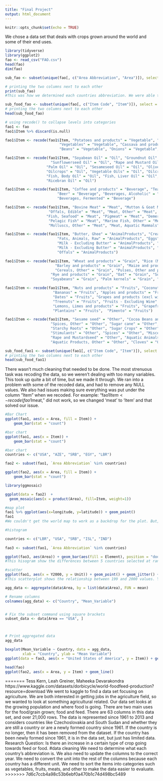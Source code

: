 ```yaml
---
title: "Final Project"
output: html_document
---
```


```r
knitr::opts_chunk$set(echo = TRUE)
```
We chose a data set that deals with crops grown around the world and some of their end uses.
```r
library(tidyverse)
library(ggplot2)
fao <- read_csv("FAO.csv") 
head(fao)
dim(fao) 
```

```r
sub_fao <- subset(unique(fao[, c("Area Abbreviation", "Area")]), select = c("Area Abbreviation", "Area"))

# printing the two columns next to each other
print(sub_fao)
#This was how we determined each countries abbreviation. We were able to sort through the data without any repeats. 
```

```r
sub_food_fao <- subset(unique(fao[, c("Item Code", "Item")]), select = c("Item Code", "Item"))
# printing the two columns next to each other
head(sub_food_fao)

# using recode() to collapse levels into categories
fao1 <- fao
fao1$Item %>% discard(is.null)

fao1$Item <- recode(fao1$Item, "Potatoes and products" = "Vegetable", "Vegetables, Other" = "Vegetable",
                         "Vegetables" = "Vegetable", "Cassava and products" = "Vegetable", "Sweet potatoes" = "Vegetable",
                         "Beans" = "Vegetable", "Onions" = "Vegetable", "Yams" = "Vegetable")

fao1$Item <- recode(fao1$Item, "Soyabean Oil" = "Oil", "Groundnut Oil" = "Oil",
                     "Sunflowerseed Oil" = "Oil", "Rape and Mustard Oil" = "Oil", "Cottonseed Oil" = "Oil",
                   "Palm Oil" = "Oil", "Sesameseed Oil" = "Oil", "Olive Oil" = "Oil", "Oilcrops Oil, Other" = "Oil",
                   "Oilcrops" = "Oil", "Vegetable Oils" = "Oil", "Oilcrops, Other" = "Oil", "Maize Germ Oil" = "Oil",
                   "Fish, Body Oil" = "Oil", "Fish, Liver Oil" = "Oil", "Coconut Oil" = "Oil", "Palmkernel Oil" = "Oil",
                   "Ricebran Oil" = "Oil")

fao1$Item <- recode(fao1$Item, "Coffee and products" = "Beverage", "Tea (including mate)" = "Beverage", "Wine" = "Beverage",
                        "Beer" = "Beverage", "Beverages, Alcoholic" = "Beverage", "Alcoholic Beverages" = "Beverage",
                        "Beverages, Fermented" = "Beverage")

fao1$Item <- recode(fao1$Item, "Bovine Meat" = "Meat", "Mutton & Goat Meat" = "Meat", "Poultry Meat" = "Meat",
                    "Offals, Edible" = "Meat", "Meat, Other" = "Meat", "Freshwater Fish" = "Meat", "Meat" = "Meat",
                   "Fish, Seafood" = "Meat", "Pigmeat" = "Meat", "Demersal Fish" = "Meat",
                    "Pelagic Fish" = "Meat", "Marine Fish, Other" = "Meat", "Crustaceans" = "Meat", "Cephalopods" = "Meat",
                    "Molluscs, Other" = "Meat", "Meat, Aquatic Mammals" = "Meat")

fao1$Item <- recode(fao1$Item, "Butter, Ghee" = "AnimalProducts", "Cream" = "AnimalProducts",
                        "Fats, Animals, Raw" = "AnimalProducts", "Eggs" = "AnimalProducts",
                        "Milk - Excluding Butter" = "AnimalProducts", "Eggs" = "AnimalProducts",
                        "Milk - Excluding Butter" = "AnimalProducts", "Animal fats" = "AnimalProducts",
                        "Offals" = "AnimalProducts")

fao1$Item <- recode(fao1$Item, "Wheat and products" = "Grain", "Rice (Milled Equivalent)" = "Grain",
                       "Barley and products" = "Grain", "Maize and products" = "Grain", "Millet and products" = "Grain",
                       "Cereals, Other" = "Grain", "Pulses, Other and products" = "Grain", "Pulses" = "Grain",
                     "Rye and products" = "Grain", "Oat" = "Grain", "Sorghum and products" = "Grain", "Peas" = "Grain",
                     "Soyabeans" = "Grain", "Palm kernels" = "Grain", "Sunflower seed" = "Grain", "Cottonseed" = "Grain", "Oats" = "Grain")

fao1$Item <- recode(fao1$Item, "Nuts and products" = "Fruits", "Coconuts - Incl Copra" = "Fruits", "Olives (including preserved)" = "Fruits", "Tomatoes and products" = "Fruits", "Oranges, Mandarines" = "Fruits", "Citrus, Other" = "Fruits",
                      "Bananas" = "Fruits", "Apples and products" = "Fruits", "Pineapples and products" = "Fruits",
                      "Dates" = "Fruits", "Grapes and products (excl wine)" = "Fruits", "Fruits, Other" = "Fruits",
                      "Treenuts" = "Fruits", "Fruits - Excluding Wine" = "Fruits", "Groundnuts (Shelled Eq)" = "Fruits",
                      "Lemons, Limes and products" = "Fruits", "Grapefruit and products" = "Fruits",
                      "Plantains" = "Fruits",  "Pimento" = "Fruits")

fao1$Item <- recode(fao1$Item, "Sesame seed" = "Other", "Cocoa Beans and products" = "Other", "Pepper" = "Other",
                     "Spices, Other" = "Other", "Sugar cane" = "Other", "Sugar beet" = "Other","Sugar (Raw Equivalent)" = "Other", "Sweeteners, Other" = "Other", "Honey" = "Other", "Infant food" = "Other", "Cereals - Excluding Beer" = "Other",
                     "Starchy Roots" = "Other", "Sugar Crops" = "Other", "Sugar & Sweeteners" = "Other",
                     "Stimulants" = "Other", "Spices" = "Other", "Miscellaneous" = "Other", "Roots, Other" = "Other",
                     "Rape and Mustardseed" = "Other", "Aquatic Animals, Others" = "Other", "Aquatic Plants" = "Other",
                     "Aquatic Products, Other" = "Other", "Cloves" = "Other", "Sugar non-centrifugal" = "Other")

sub_food_fao1 <- subset(unique(fao1[, c("Item Code", "Item")]), select = c("Item Code", "Item"))
# printing the two columns next to each other
head(sub_food_fao1)

```
There wasn't much cleaning that needed to be done. The most strenuous task was recoding the data, so we weren't dealing with too many variables. This took up quite a bit of time, but we made it through. We ran into a problem with some of the recoded data, and had to remove any NULL values. We also had issues making sure everything was put under the column "Item" when we recoded. For example: "fao1$Item <- recode(fao1$meat," did not work, so we changed 'meat' to 'Item' and that solved our issue. 


```r
#Bar Chart
ggplot(fao1, aes(x = Area, fill = Item)) +
    geom_bar(stat = "count") 
```


```r
#bar chart
ggplot(fao1, aes(x = Item)) +
    geom_bar(stat = "count") 
```

```r
#bar chart
countries <- c("USA", "AZE", "SRB", "EGY", "LBR")

fao2 <- subset(fao1, `Area Abbreviation` %in% countries)

ggplot(fao2, aes(x = Area, fill = Item)) +
    geom_bar(stat = "count") 

```


```r
library(ggmosaic)

ggplot(data = fao2)  + 
  geom_mosaic(aes(x = product(Area), fill=Item, weight=1))
```

```r
#map plot
fao1 %>% ggplot(aes(x=longitude, y=latitude)) + geom_point()
fao1
#We couldn't get the world map to work as a backdrop for the plot. But, this graph does a justice of what we found. It is representing the latitude and longitude spots of all the countries represented in the data set. You can see the outline of various countries in Africa as well as a large population of countries located in Europe.
```

 
```r
#histogram

countries <- c("LBR", "USA", "SRB", "ISL", "IND")
 
fao3 <- subset(fao1, `Area Abbreviation` %in% countries)

ggplot(fao3, aes(Area)) + geom_bar(aes(fill = Element), position = "dodge")
#This hisogram show the differences between 5 countries selected at random in their feed and food exports. This is total across all years.
```

```r
#scatter
ggplot(fao1, aes(x = Y2000, y = Unit)) + geom_point() + geom_jitter() + labs(x = "", y = "Value", title = "Year 2000 crop production across all countries")
#This scatterplot shows the relationship between 199 and 2000 values. You can see a strong linear relationship. This means that values between 1999 and 2000 are similar, as if the value was low in 1999, it was low in 2000 as well.
```
```r
agg_data <- aggregate(data$Area, by = list(data$Area), FUN = mean)

# Rename columns
colnames(agg_data) <- c("Country", "Mean_Variable")


# Fix the subset command using square brackets
subset_data <- data[Area == "USA", ]



# Print aggregated data
agg_data

boxplot(Mean_Variable ~ Country, data = agg_data, 
        xlab = "Country", ylab = "Mean Variable")
ggplot(data = fao3, aes(x = "United States of America", y = Item)) + geom_boxplot() + coord_flip()
```

```r
head(fao)
ggplot(fao2, aes(x = Area, y = Item) + geom_line() 
```
 
 













=======
Tess Kern, Leah Greiner, Maheeka Devarakondra
https://www.kaggle.com/datasets/dorbicycle/world-foodfeed-production?resource=download
We went to kaggle to find a data set focusing on agriculture. We are both interested in getting jobs in the agriculture field, so we wanted to look at something agricultural related. Our data set looks at the growing population and where food is going. There are two main uses for the food/grain grown; food and feed. There are 63 columns in this data set, and over 21,000 rows. The data is represented since 1961 to 2013 and considers countries like Czechoslovakia and South Sudan and whether they are still a country or are a newly formed country since 1961. If the country is no longer, then it has been removed from the dataset. If the country has been newly formed since 1961, it is in the data set, but just has limited data. 
Research Question: Is there an increase in a certain type of crop going towards feed or food.
#data cleaning
We need to determine what each country's abbreviation is. We also need to update the columns to the correct year. We need to convert the unit into the rest of the columns because each country has a different unit. We need to sort the items into categories such as vegetables, fruits, meats, and other to make the data easier to evaluate.
>>>>>>> 7d6c7ccb4a98c53b6ebf0a470b1c74d498bc5489
